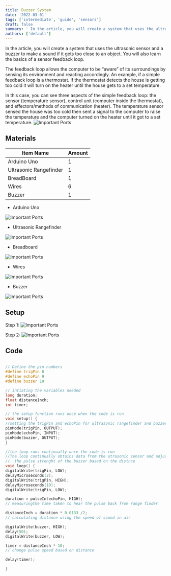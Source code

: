 ```yaml
---
title: Buzzer System
date: '2022-03-01'
tags: ['intermediate', 'guide', 'sensors']
draft: false
summary: ' In the article, you will create a system that uses the ultrasonic sensor and a buzzer to make a sound if it gets too close to an object. '
authors: ['default']
---
```


In the article, you will create a system that uses the ultrasonic sensor and a buzzer to make a sound if it gets too close to an object. You will also learn the basics of a sensor feedback loop.

The feedback loop allows the computer to be “aware” of its surroundings by sensing its environment and reacting accordingly. An example, if a simple feedback loop is a thermostat. If the thermostat detects the house is getting too cold it will turn on the heater until the house gets to a set temperature.

In this case, you can see three aspects of the simple feedback loop: the sensor (temperature sensor), control unit (computer inside the thermostat), and effectors/methods of communication (heater). The temperature sensor sensed the house was too cold then sent a signal to the computer to raise the temperature and the computer turned on the heater until it got to a set temperature.
![Important Ports](/static/images/Article4/img1.png)

## Materials

| Item Name              | Amount |
| ---------------------- | ------ |
| Arduino Uno            | 1      |
| Ultrasonic Rangefinder | 1      |
| BreadBoard             | 1      |
| Wires                  | 6      |
| Buzzer                 | 1      |

- Arduino Uno

![Important Ports](/static/images/Article4/img2.png)

- Ultrasonic Rangefinder

![Important Ports](/static/images/Article4/img3.png)

- Breadboard

![Important Ports](/static/images/Article4/img4.png)

- Wires

![Important Ports](/static/images/Article4/img6.png)

- Buzzer

![Important Ports](/static/images/Article4/img5.png)

## Setup

Step 1:
![Important Ports](/static/images/Article4/img7.png)

Step 2:
![Important Ports](/static/images/Article4/img8.png)

## Code

```ino:blinkandbutton.ino

// Define the pin numbers
#define trigPin 8
#define echoPin 9
#define buzzer 10

// intiating the variables needed
long duration;
float distanceInch;
int timer;

// the setup function runs once when the code is run
void setup() {
//setting the trigPin and echoPin for ultrasonic rangefinder and buzzer pin
pinMode(trigPin, OUTPUT);
pinMode(echoPin, INPUT);
pinMode(buzzer, OUTPUT);
}

//the loop runs continually once the code is run
//The loop continually obtains data from the utrasonic sensor and adjusts
//  the pulse strenght of the buzzer based on the distnce
void loop() {
digitalWrite(trigPin, LOW);
delayMicroseconds(2);
digitalWrite(trigPin, HIGH);
delayMicroseconds(10);
digitalWrite(trigPin, LOW);

duration = pulseIn(echoPin, HIGH);
// measuringthe time taken to hear the pulse back from range finder

distanceInch = duration * 0.0133 /2;
// calculating distance using the speed of sound in air

digitalWrite(buzzer, HIGH);
delay(50);
digitalWrite(buzzer, LOW);

timer = distanceInch * 10;
// change pulse speed based on distance

delay(timer);

}
```
